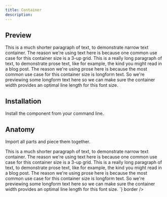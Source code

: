 ```yaml
---
title: Container
description: 
---
```

## Preview

<Preview>
  <Flex
    css={{
      flexDirection: "column",
      alignItems: "center",
      gap: "$3",
    }}
  >
    <Container size="1">This is a much shorter paragraph of text, to demonstrate narrow text container. The reason we're using text here is because one common use case for this container size is a 3-up grid.</Container>
    <Container>This is a really long paragraph of text, to demonstrate prose text, like for example, the kind you might read in a blog post. The reason we're using prose here is because the most common use case for this container size is longform text. So we're previewing some longform text here so we can make sure the container width provides an optimal line length for this font size.</Container>
  </Flex>
</Preview>

## Installation

Install the component from your command line.

<LiveProvider>
    <LiveEditor code={`npm install @odpf/apsara`} border/>
</LiveProvider>


## Anatomy
Import all parts and piece them together.

<LiveProvider>
    <LiveEditor code={`

<Container size="1">This is a much shorter paragraph of text, to demonstrate narrow text container. The reason we're using text here is because one common use case for this container size is a 3-up grid.</Container>
<Container>This is a really long paragraph of text, to demonstrate prose text, like for example, the kind you might read in a blog post. The reason we're using prose here is because the most common use case for this container size is longform text. So we're previewing some longform text here so we can make sure the container width provides an optimal line length for this font size.</Container>
`} border />
</LiveProvider>
